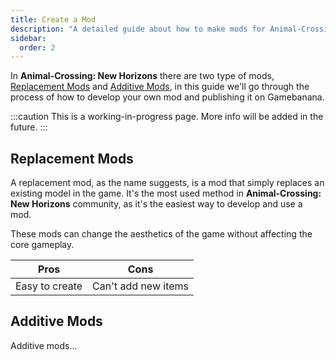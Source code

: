 ```yaml
---
title: Create a Mod
description: "A detailed guide about how to make mods for Animal-Crossing: New Horizons!"
sidebar:
  order: 2
---
```


In **Animal-Crossing: New Horizons** there are two type of mods, [Replacement Mods](#replacement-mods) and [Additive Mods](#additive-mods), in this guide we'll go through the process of how to develop your own mod and publishing it on Gamebanana.

:::caution
This is a working-in-progress page. More info will be added in the future.
:::

## Replacement Mods

A replacement mod, as the name suggests, is a mod that simply replaces an existing model in the game. It's the most used method in **Animal-Crossing: New Horizons** community, as it's the easiest way to develop and use a mod.

These mods can change the aesthetics of the game without affecting the core gameplay.


| Pros | Cons |
-------|-------
| Easy to create | Can't add new items |

## Additive Mods

Additive mods...